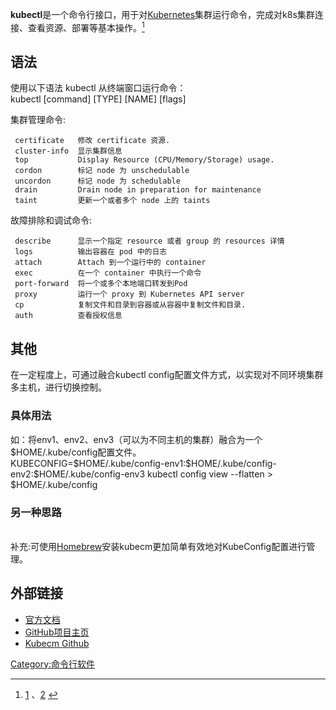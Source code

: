 '''kubectl'''是一个命令行接口，用于对[[Kubernetes|Kubernetes]]集群运行命令，完成对k8s集群连接、查看资源、部署等基本操作。<ref>[https://www.ithome.com.tw/news/136584] {{Wayback|url=https://www.ithome.com.tw/news/136584 |date=20200929055049 }}、[https://searchitoperations.techtarget.com/tip/Kubectl-commands-and-best-practices-for-new-Kubernetes-users] {{Wayback|url=https://searchitoperations.techtarget.com/tip/Kubectl-commands-and-best-practices-for-new-Kubernetes-users |date=20210108133802 }}</ref>
==语法==
使用以下语法 kubectl 从终端窗口运行命令：
<br /> kubectl [command] [TYPE] [NAME] [flags]
;集群管理命令:
  certificate   修改 certificate 资源.
  cluster-info  显示集群信息
  top           Display Resource (CPU/Memory/Storage) usage.
  cordon        标记 node 为 unschedulable
  uncordon      标记 node 为 schedulable
  drain         Drain node in preparation for maintenance
  taint         更新一个或者多个 node 上的 taints

;故障排除和调试命令:
  describe      显示一个指定 resource 或者 group 的 resources 详情
  logs          输出容器在 pod 中的日志
  attach        Attach 到一个运行中的 container
  exec          在一个 container 中执行一个命令
  port-forward  将一个或多个本地端口转发到Pod
  proxy         运行一个 proxy 到 Kubernetes API server
  cp            复制文件和目录到容器或从容器中复制文件和目录.
  auth          查看授权信息
==其他==
在一定程度上，可通过融合kubectl config配置文件方式，以实现对不同环境集群多主机，进行切换控制。
===具体用法===
如：将env1、env2、env3（可以为不同主机的集群）融合为一个$HOME/.kube/config配置文件。
<br />KUBECONFIG=$HOME/.kube/config-env1:$HOME/.kube/config-env2:$HOME/.kube/config-env3 kubectl config view --flatten > $HOME/.kube/config
===另一种思路===
<br />补充:可使用[[Homebrew|Homebrew]]安装kubecm更加简单有效地对KubeConfig配置进行管理。
== 外部链接 ==
*[https://kubernetes.io/docs/reference/kubectl/overview/ 官方文档] {{Wayback|url=https://kubernetes.io/docs/reference/kubectl/overview/ |date=20210202002259 }}
*[https://github.com/kubernetes/kubernetes GitHub项目主页] {{Wayback|url=https://github.com/kubernetes/kubernetes |date=20210206100748 }}
*[https://github.com/sunny0826/kubecm Kubecm Github] {{Wayback|url=https://github.com/sunny0826/kubecm |date=20201101095026 }}

[[Category:命令行软件|Category:命令行软件]]